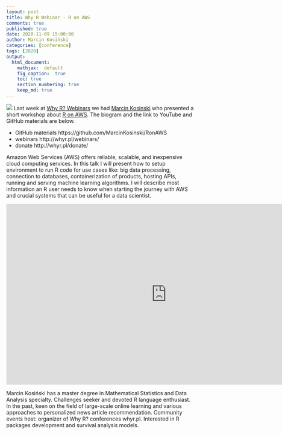 ```yaml
---
layout: post
title: Why R Webinar - R on AWS
comments: true
published: true
date: 2020-11-09 15:00:00
author: Marcin Kosiński
categories: [conference]
tags: [2020]
output:
  html_document:
    mathjax:  default
    fig_caption:  true
    toc: true
    section_numbering: true
    keep_md: true
---
```


<img src="/images/fulls/webinars/marcin.jpg" class="fit image"> Last week at [Why R? Webinars](http://whyr.pl) we had [Marcin Kosinski](https://r-addict.com) who presented a short workshop about [R on AWS](https://youtu.be/h6FiLrZfI-8). The biogram and the link to YouTube and GitHub materials are below.

- GitHub materials https://github.com/MarcinKosinski/RonAWS
- webinars http://whyr.pl/webinars/
- donate http://whyr.pl/donate/

Amazon Web Services (AWS) offers reliable, scalable, and inexpensive cloud computing services. In this talk I will present how to setup environment to run R code for use cases like: big data processing, connection to databases, containerization of products, hosting APIs, running and serving machine learning algorithms. I will describe most information an R user needs to know when starting the journey with AWS and crucial systems that can be useful for a data scientist.

<iframe width="850" height="480" src="https://www.youtube.com/embed/h6FiLrZfI-8" frameborder="0" allow="accelerometer; autoplay; clipboard-write; encrypted-media; gyroscope; picture-in-picture" allowfullscreen></iframe>

Marcin Kosiński has a master degree in Mathematical Statistics and Data Analysis specialty. Challenges seeker and devoted R language enthusiast. In the past, keen on the field of large-scale online learning and various approaches to personalized news article recommendation. Community events host: organizer of Why R? conferences whyr.pl. Interested in R packages development and survival analysis models. 